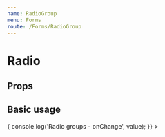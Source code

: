 ```yaml
---
name: RadioGroup
menu: Forms
route: /Forms/RadioGroup
---
```



# Radio

## Props
<PropsTable of={Radio} />

## Basic usage
<Playground wrapper={Wrapper}>
  <RadioGroup
    name="gender"
    value="female"
    onChange={(value) => {
      console.log('Radio groups - onChange', value);
    }}
  >
    <Radio label="Female" value="female" />
    <Radio label="Male" value="male" />
    <Radio label="Unknown" value="unknown" />
  </RadioGroup>
</Playground>
